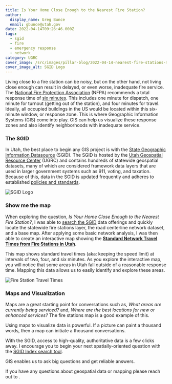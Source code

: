 ```yaml
---
title: Is Your Home Close Enough to the Nearest Fire Station?
author:
  display_name: Greg Bunce
  email: gbunce@utah.gov
date: 2022-04-14T09:26:46.000Z
tags:
  - sgid
  - fire
  - emergency response
  - network
category: UGRC
cover_image: /src/images/pillar-blog/2022-04-14-nearest-fire-stations-map/ugrc-logo-sgid-dark.png
cover_image_alt: SGID Logo
---
```



Living close to a fire station can be noisy, but on the other hand, not living close enough can result in delayed, or even worse, inadequate fire service. The [National Fire Protection Association](https://www.nfpa.org/) (NFPA) recommends a total response time of [six minutes](https://www.purvis.com/current-state-of-turnout-times/). This includes one minute for dispatch, one minute for turnout (getting out of the station), and four minutes for travel. Ideally, all occupied buildings in the US would be located within this six-minute window, or response zone. This is where Geographic Information Systems (GIS) come into play. GIS can help us visualize these response zones and also identify neighborhoods with inadequate service.

### The SGID

In Utah, the best place to begin any GIS project is with the [State Geographic Information Datasource](/products/sgid) (SGID). The SGID is hosted by the [Utah Geospatial Resource Center](/) (UGRC) and contains hundreds of statewide geospatial datasets, many of which are considered framework data layers that are used in larger government systems such as 911, voting, and taxation. Because of this, data in the SGID is updated frequently and adheres to established [policies and standards](/documentation/policy/sgid).

![SGID Logo](../../images/pillar-blog/2022-04-14-nearest-fire-stations-map/ugrc-logo-sgid-dark.png)

### Show me the map

When exploring the question, _Is Your Home Close Enough to the Nearest Fire Station?_, I was able to [search the SGID](/products/sgid/sgid-index) data offerings and quickly locate the statewide fire stations layer, the road centerline network dataset, and a base map. After applying some basic network analysis, I was then able to create an interactive map showing the **[Standard Network Travel Times from Fire Stations in Utah](https://arcg.is/0T01i4)**.

This map shows standard travel times (aka: keeping the speed limit) at intervals of two, four, and six minutes. As you explore the interactive map, you will notice that some areas in Utah fall outside of a reasonable response time. Mapping this data allows us to easily identify and explore these areas.

![Fire Station Travel Times](../../images/pillar-blog/2022-04-14-nearest-fire-stations-map/fire_station_travel_times.png)

### Maps and Visualization

Maps are a great starting point for conversations such as, _What areas are currently being serviced?_ and, _Where are the best locations for new or enhanced services?_ The fire stations map is a good example of this.

Using maps to visualize data is powerful. If a picture can paint a thousand words, then a map can initiate a thousand conversations.

With the SGID, access to high-quality, authoritative data is a few clicks away. I encourage you to begin your next spatially-oriented question with the [SGID Index search tool](/products/sgid/sgid-index).

GIS enables us to ask big questions and get reliable answers.

If you have any questions about geospatial data or mapping please reach out to <Contacts inline subject={frontmatter.title} contactKey='ugrc' />.
